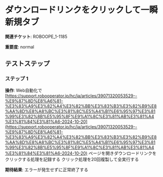 # ダウンロードリンクをクリックして一瞬新規タブ

**関連チケット**: ROBOOPE_1-1185

**重要度**: normal

## テストステップ

### ステップ 1

**操作**: Web自動化で
[https://support.robooperator.jp/hc/ja/articles/39071320053529--%E9%87%8D%E8%A6%81-%E3%83%A9%E3%82%A4%E3%82%BB%E3%83%B3%E3%82%B9%E8%AA%8D%E8%A8%BC%E3%81%8C%E5%A4%B1%E6%95%97%E3%81%99%E3%82%8B%E5%95%8F%E9%A1%8C%E3%81%AB%E3%81%A4%E3%81%84%E3%81%A6-2024-10-20](https://support.robooperator.jp/hc/ja/articles/39071320053529--%E9%87%8D%E8%A6%81-%E3%83%A9%E3%82%A4%E3%82%BB%E3%83%B3%E3%82%B9%E8%AA%8D%E8%A8%BC%E3%81%8C%E5%A4%B1%E6%95%97%E3%81%99%E3%82%8B%E5%95%8F%E9%A1%8C%E3%81%AB%E3%81%A4%E3%81%84%E3%81%A6-2024-10-20)
ページを開きダウンロードリンクをクリックする処理を記録する
クリック処理を20回複製して全実行する

**期待結果**:
エラーが発生せずに正常終了する


